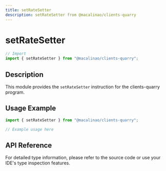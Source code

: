 ```yaml
---
title: setRateSetter
description: setRateSetter from @macalinao/clients-quarry
---
```


# setRateSetter

```typescript
// Import
import { setRateSetter } from "@macalinao/clients-quarry";
```

## Description

This module provides the `setRateSetter` instruction for the clients-quarry program.

## Usage Example

```typescript
import { setRateSetter } from "@macalinao/clients-quarry";

// Example usage here
```

## API Reference

For detailed type information, please refer to the source code or use your IDE's type inspection features.
